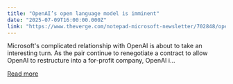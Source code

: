 ```yaml
---
title: "OpenAI’s open language model is imminent"
date: "2025-07-09T16:00:00.000Z"
link: "https://www.theverge.com/notepad-microsoft-newsletter/702848/openai-open-language-model-o3-mini-notepad"
---
```


Microsoft's complicated relationship with OpenAI is about to take an interesting turn. As the pair continue to renegotiate a contract to allow OpenAI to restructure into a for-profit company, OpenAI i...

[Read more](https://www.theverge.com/notepad-microsoft-newsletter/702848/openai-open-language-model-o3-mini-notepad)
